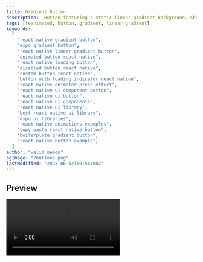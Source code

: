 ```yaml
---
title: Gradient Button
description:  Button featuring a static linear gradient background. Shows a subtle overlay on press and supports loading/disabled states.
tags: [reanimated, button, gradient, linear-gradient]
keywords:
  [
    "react native gradient button",
    "expo gradient button",
    "react native linear gradient button",
    "animated button react native",
    "react native loading button",
    "disabled button react native",
    "custom button react native",
    "button with loading indicator react native",
    "react native animated press effect",
    "react native ui component button",
    "react native ui button",
    "react native ui components",
    "react native ui library",
    "best react native ui library",
    "expo ui libraries",
    "react native animations examples",
    "copy paste react native button",
    "boilerplate gradient button",
    "react native button example",
  ]
author: "walid memon"
ogImage: "/buttons.png"
lastModified: "2025-06-12T09:56:00Z"
---
```




## Preview

<Video src="https://cdn.jsdelivr.net/gh/waleedcj/EziuiAssets/buttonsScreenmp4.mp4"  aria-label='Buttons' />

## Installation

<Stepper>
  <StepperItem title="Step 1: Install Dependencies">

    ```plaintext
    npx expo install expo-linear-gradient
    ```
  </StepperItem>

   <StepperItem title="Step 2: Create the GradientButton">
    Create a new file (e.g., `src/components/GradientButton.tsx`) and copy the following code:


  ```typescript:GradientButton.tsx
import { LinearGradient } from "expo-linear-gradient";
import { ReactElement } from "react";
import { ActivityIndicator, Pressable, StyleSheet, Text, View } from "react-native";

export type AnimatedGradientBackgroundButtonProps = {
    onPress: () => void;
    buttonColorOne: string;
    buttonColorTwo: string;
    textColor: string;
    title: string;
    accessibilityHint?: string;
    accessibilityLabel?: string;
    Icon?: ReactElement;
    isDisabled?: boolean;
    isLoading?: boolean;
}

const HEIGHT = 42;

export const GradientButton = ({
    buttonColorOne,
    buttonColorTwo,
    textColor,
    accessibilityHint,
    accessibilityLabel,
    Icon,
    isDisabled = false,
    isLoading = false,
    onPress,
    title,
}: AnimatedGradientBackgroundButtonProps) => {
    return (
        <Pressable
            accessibilityHint={accessibilityHint}
            accessibilityLabel={accessibilityLabel}
            accessibilityRole="button"
            accessibilityState={{
                busy: isLoading,
                disabled: isDisabled || isLoading,
            }}
            disabled={isDisabled || isLoading}
            
            onPress={onPress}
        >
            {({ pressed }) => (
                <View
                    // Removed onLayout
                    style={[
                        styles.outerContainer,
                        // Apply opacity for disabled state to the whole container
                        { opacity: isDisabled ? 0.5 : 1 },
                    ]}
                >
                    {/* Static LinearGradient as the background */}
                    <LinearGradient
                        colors={[buttonColorOne, buttonColorTwo]}
                        end={{ x: 1, y: 1 }}
                        start={{ x: 0, y: 1 }}
                        style={styles.linearGradient} // Use simplified style
                    />
                    <View
                        style={[
                            styles.contentContainer,
                            {
                                // Apply press effect by changing background (overlay)
                                opacity: pressed && !isDisabled ? 0.5 : 1,
                            },
                        ]}
                    >
                        {isLoading ? (
                            <ActivityIndicator color={textColor} size={18} /> // Changed color to contrast potentially lighter gradients
                        ) : (
                            <>
                                {Icon}
                                <Text numberOfLines={1} style={[styles.title, {color: textColor}]}>
                                    {title}
                                </Text>
                            </>
                        )}
                    </View>
                </View>
            )}
        </Pressable>
    );
};

const styles = StyleSheet.create({
    contentContainer: { 
        alignItems: "center",
        flexDirection: "row",
        gap: 8,
        height: HEIGHT,
        justifyContent: "center",
        paddingHorizontal: 12,
        paddingVertical: 8,
        position: "absolute",
        width: "100%",       
        top: 0,          
        left: 0,            
        zIndex: 1,           
    },
    linearGradient: {
        height: HEIGHT,
        width: '100%', // Gradient just needs to fill its container
    },
    // This is the main Pressable container, handles border radius and overflow
    outerContainer: {
        borderRadius: 8,
        overflow: "hidden",
        width: "100%",
        height: HEIGHT, // Set height here directly
        position: 'relative', // Needed for absolute positioning of contentContainer
    },
    title: {
        flexShrink: 1,
        fontSize: 18,
        fontWeight: "600",
    },
});
```
</StepperItem>
</Stepper>


## Usage


  ```typescript:App.tsx
import React, { useState } from 'react';
import { View, StyleSheet, Alert } from 'react-native';
import { GradientButton } from "@/components/ui/Buttons/GradientButton";

export default function App() {
  const [isLoading, setIsLoading] = useState(false);

  const handleLoadingPress = () => {
    setIsLoading(true);
    setTimeout(() => {
      setIsLoading(false);
    }, 2500); 
  };

  return (
        <GradientButton
            buttonColorOne={colors.AuxColorThree}
            buttonColorTwo={colors.AuxColorTwo}
            textColor={colors.Neutral0}
            onPress={() => {}}
            title="Gradient Action"
        />
    );
}
  ```

## Props
| Prop                 | Type                           | Default    | Required | Description                                          |
| -------------------- | ------------------------------ | ---------- | -------- | ---------------------------------------------------- |
| `title`              | `string`                       |            | Yes      | Text label displayed on the button.                  |
| `onPress`            | `() => void`                   |            | Yes      | Function called when the button is pressed.          |
| `Icon`               | `ReactElement`                 |            | No       | Optional icon element displayed left of the title.   |
| `isDisabled`         | `boolean`                      | `false`    | No       | Disables button interaction and styles it.           |
| `isLoading`          | `boolean`                      | `false`    | No       | Shows loading indicator instead of title/icon.       |
| `accessibilityHint`  | `string`                       |            | No       | Accessibility hint for screen readers.               |
| `accessibilityLabel` | `string`                       |            | No       | Main accessibility label for the button.             |
